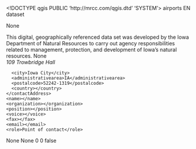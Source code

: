 <!DOCTYPE qgis PUBLIC 'http://mrcc.com/qgis.dtd' 'SYSTEM'>
<qgis version="3.22.3-Bia?owie?a">
  <identifier>airports</identifier>
  <parentidentifier></parentidentifier>
  <language>EN</language>
  <type>dataset</type>
  <title>airports</title>
  <abstract>None

This digital, geographically referenced data set was developed by the Iowa Department of Natural Resources to carry out agency responsibilities related to management, protection, and development of Iowa's natural resources.</abstract>
  <keywords vocabulary="gmd:topicCategory">
    <keyword>None</keyword>
  </keywords>
  <contact>
    <contactAddress>
      <type></type>
      <address>109 Trowbridge Hall</address>
      <city>Iowa City</city>
      <administrativearea>IA</administrativearea>
      <postalcode>52242-1319</postalcode>
      <country></country>
    </contactAddress>
    <name></name>
    <organization></organization>
    <position></position>
    <voice></voice>
    <fax></fax>
    <email></email>
    <role>Point of contact</role>
  </contact>
  <links>
    <link url="file://\\Design-gis\courses\CRP 452-552\Students\anupreet\Extension_Publication\Basics\Querying\airports.shp" format="" name="Shapefile" size="" mimeType="" type="Local Area Network" description=""/>
  </links>
  <fees></fees>
  <constraints type="Access">None</constraints>
  <rights>None</rights>
  <encoding></encoding>
  <crs>
    <spatialrefsys>
      <wkt></wkt>
      <proj4></proj4>
      <srsid>0</srsid>
      <srid>0</srid>
      <authid></authid>
      <description></description>
      <projectionacronym></projectionacronym>
      <ellipsoidacronym></ellipsoidacronym>
      <geographicflag>false</geographicflag>
    </spatialrefsys>
  </crs>
  <extent>
    <spatial minx="208626.34403700000257231" maxx="723048.57799200003501028" maxy="4816574.13165100011974573" crs="EPSG:4326" miny="4472443.4212830001488328" minz="0" maxz="0" dimensions="2"/>
  </extent>
</qgis>
